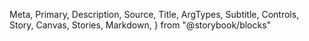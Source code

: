   Meta,
  Primary,
  Description,
  Source,
  Title,
  ArgTypes,
  Subtitle,
  Controls,
  Story,
  Canvas,
  Stories,
  Markdown,
} from "@storybook/blocks"

<Meta of={Sheets} />
<Title />
<Description of={Sheets} />

```tsx
import { Sheets } from "@einride/ui"
```

## Basic

<Description of={Sheets.Basic} />
<Canvas
  of={Sheets.Basic}
  source={{
    code: `
const { isOpen, handlers } = useDisclosure(defaultOpen)
return (
  <>
    <PrimaryButton onClick={handlers.open}>Open sheets</PrimaryButton>
    <Sheets
      closeHandler={handlers.close}
      isOpen={isOpen}
      navigationAction={{
        "aria-label": "Close",
        icon: "xMark",
        onClick: handlers.close,
      }}
      navigationTitle="Page name"
      primaryAction={{ children: "Primary" }}
    >
      <Text>Sheets content</Text>
    </Sheets>
  </>
)
`,
  }}
/>
<Controls of={Sheets.Basic} />
